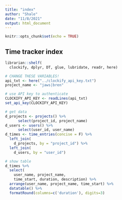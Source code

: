 ```yaml
---
title: "index"
author: "Shale"
date: "11/8/2021"
output: html_document
---
```


```r
knitr::opts_chunk$set(echo = TRUE)
```

## Time tracker index

```r
librarian::shelf(
  clockify, dplyr, DT, glue, lubridate, readr, here)
```


```r

# CHANGE THESE VARIABLES!
api_txt <- here("../clockify_api_key.txt")
project_name <- "jaws|bren"

# use API key to authenticate
CLOCKIFY_API_KEY <- readLines(api_txt)
set_api_key(CLOCKIFY_API_KEY)

# get data
d_projects <- projects() %>% 
      select(project_id, project_name)
d_users <- users() %>% 
      select(user_id, user_name)
d_times <- time_entries(concise = F) %>% 
  left_join(
    d_projects, by = "project_id") %>% 
  left_join(
    d_users, by = "user_id")

# show table
d_times %>% 
  select(
    user_name, project_name, 
    time_start, duration, description) %>% 
  arrange(user_name, project_name, time_start) %>% 
  datatable() %>%
  formatRound(columns=c('duration'), digits=3)
```


